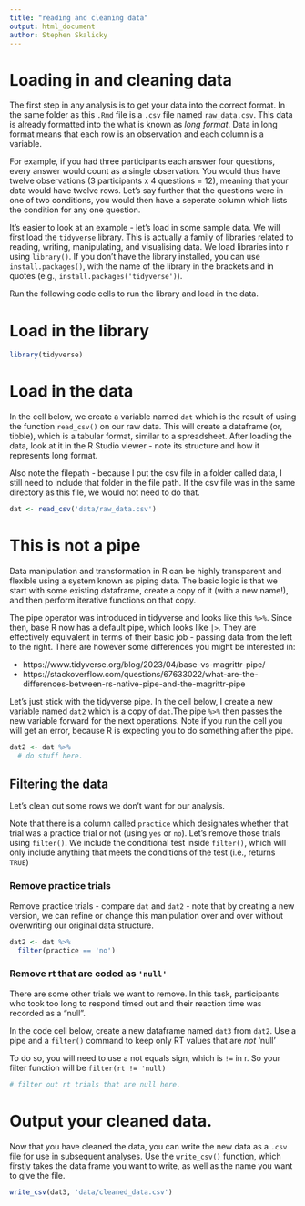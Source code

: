```yaml
---
title: "reading and cleaning data"
output: html_document
author: Stephen Skalicky
---
```


# Loading in and cleaning data
The first step in any analysis is to get your data into the correct format. In the same folder as this `.Rmd` file is a `.csv` file named `raw_data.csv`. This data is already formatted into the what is known as *long format*. Data in long format means that each row is an observation and each column is a variable.

For example, if you had three participants each answer four questions, every answer would count as a single observation. You would thus have twelve observations (3 participants x 4 questions = 12), meaning that your data would have twelve rows. Let's say further that the questions were in one of two conditions, you would then have a seperate column which lists the condition for any one question. 

It's easier to look at an example - let's load in some sample data. We will first load the `tidyverse` library. This is actually a family of libraries related to reading, writing, manipulating, and visualising data. We load libraries into r using `library()`. If you don't have the library installed, you can use `install.packages()`, with the name of the library in the brackets and in quotes (e.g., `install.packages('tidyverse')`). 

Run the following code cells to run the library and load in the data. 

# Load in the library
```r
library(tidyverse)
```

# Load in the data

In the cell below, we create a variable named `dat` which is the result of using the function `read_csv()` on our raw data. This will create a dataframe (or, tibble), which is a tabular format, similar to a spreadsheet. After loading the data, look at it in the R Studio viewer - note its structure and how it represents long format.

Also note the filepath - because I put the csv file in a folder called data, I still need to include that folder in the file path. If the csv file was in the same directory as this file, we would not need to do that. 
 
```r
dat <- read_csv('data/raw_data.csv')
```

# This is not a pipe
Data manipulation and transformation in R can be highly transparent and flexible using a system known as piping data. The basic logic is that we start with some existing dataframe, create a copy of it (with a new name!), and then perform iterative functions on that copy. 

The pipe operator was introduced in tidyverse and looks like this `%>%`. Since then, base R now has a default pipe, which looks like `|>`. They are effectively equivalent in terms of their basic job - passing data from the left to the right. There are however some differences you might be interested in:

  - https://www.tidyverse.org/blog/2023/04/base-vs-magrittr-pipe/
  - https://stackoverflow.com/questions/67633022/what-are-the-differences-between-rs-native-pipe-and-the-magrittr-pipe

Let's just stick with the tidyverse pipe. In the cell below, I create a new variable named `dat2` which is a copy of `dat`.The pipe `%>%` then passes the new variable forward for the next operations. Note if you run the cell you will get an error, because R is expecting you to do something after the pipe. 

```r
dat2 <- dat %>%
  # do stuff here. 
```

## Filtering the data
Let's clean out some rows we don't want for our analysis. 

Note that there is a column called `practice` which designates whether that trial was a practice trial or not (using `yes` or `no`). Let's remove those trials using `filter()`. We include the conditional test inside `filter()`, which will only include anything that meets the conditions of the test (i.e., returns `TRUE`)


### Remove practice trials

Remove practice trials - compare `dat` and `dat2`
- note that by creating a new version, we can refine or change this manipulation over and over without overwriting our original data structure. 


```r
dat2 <- dat %>%
  filter(practice == 'no')
```

### Remove rt that are coded as `'null'`

There are some other trials we want to remove. In this task, participants who took too long to respond timed out and their reaction time was recorded as a "null". 

In the code cell below, create a new dataframe named `dat3` from `dat2`. Use a pipe and a `filter()` command to keep only RT values that are *not* 'null'

To do so, you will need to use a not equals sign, which is `!=` in r. So your filter function will be `filter(rt != 'null)`

```r
# filter out rt trials that are null here. 


```


# Output your cleaned data. 

Now that you have cleaned the data, you can write the new data as a `.csv` file for use in subsequent analyses. Use the `write_csv()` function, which firstly takes the data frame you want to write, as well as the name you want to give the file. 

```r
write_csv(dat3, 'data/cleaned_data.csv')
```